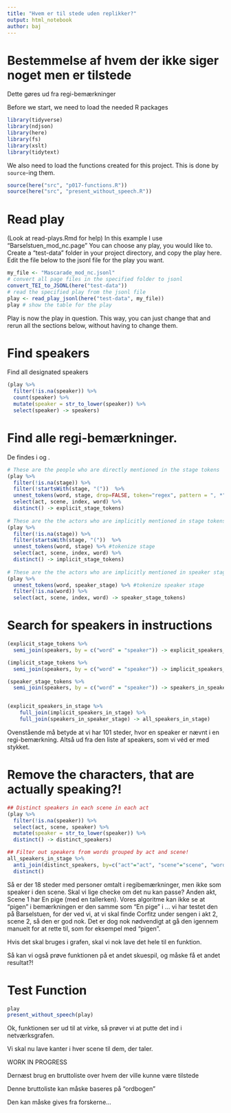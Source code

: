 ```yaml
---
title: "Hvem er til stede uden replikker?"
output: html_notebook
author: baj
---
```


# Bestemmelse af hvem der ikke siger noget men er tilstede 

Dette gøres ud fra regi-bemærkninger 


Before we start, we need to load the needed R packages

```r
library(tidyverse)
library(ndjson)
library(here)
library(fs)
library(xslt)
library(tidytext)
```

We also need to load the functions created for this project. This is done by `source`-ing them.

```r
source(here("src", "p017-functions.R"))
source(here("src", "present_without_speech.R"))
```

# Read play

(Look at read-plays.Rmd for help)
In this example I use "Barselstuen_mod_nc.page"
You can choose any play, you would like to.
Create a "test-data" folder in your project directory, and copy the play here.
Edit the file below to the jsonl file for the play you want.

```r
my_file <- "Mascarade_mod_nc.jsonl"
# convert all page files in the specified folder to jsonl
convert_TEI_to_JSONL(here("test-data")) 
# read the specified play from the jsonl file
play <- read_play_jsonl(here("test-data", my_file))
play # show the table for the play
```
Play is now the play in question. This way, you can just change that and rerun all the sections below, without having to change them.

# Find speakers

Find all designated speakers
```r
(play %>%
  filter(!is.na(speaker)) %>% 
  count(speaker) %>%
  mutate(speaker = str_to_lower(speaker)) %>%
  select(speaker) -> speakers)
```

# Find alle regi-bemærkninger. 
De findes i <stage> og <speaker_stage>.

```r

# These are the people who are directly mentioned in the stage tokens
(play %>% 
  filter(!is.na(stage)) %>%
  filter(!startsWith(stage, "("))  %>% 
  unnest_tokens(word, stage, drop=FALSE, token="regex", pattern = ", *") %>% #tokenize stage
  select(act, scene, index, word) %>% 
  distinct() -> explicit_stage_tokens)
  
# These are the the actors who are implicitly mentioned in stage tokens
(play %>% 
  filter(!is.na(stage)) %>%
  filter(startsWith(stage, "("))  %>% 
  unnest_tokens(word, stage) %>% #tokenize stage
  select(act, scene, index, word) %>% 
  distinct() -> implicit_stage_tokens)
  
# These are the the actors who are implicitly mentioned in speaker stage tokens
(play %>% 
  unnest_tokens(word, speaker_stage) %>% #tokenize speaker stage
  filter(!is.na(word)) %>%
  select(act, scene, index, word) -> speaker_stage_tokens)
```

# Search for speakers in instructions
```r
(explicit_stage_tokens %>%
  semi_join(speakers, by = c("word" = "speaker")) -> explicit_speakers_in_stage)

(implicit_stage_tokens %>%
  semi_join(speakers, by = c("word" = "speaker")) -> implicit_speakers_in_stage)

(speaker_stage_tokens %>%
  semi_join(speakers, by = c("word" = "speaker")) -> speakers_in_speaker_stage)


(explicit_speakers_in_stage %>%
    full_join(implicit_speakers_in_stage) %>% 
    full_join(speakers_in_speaker_stage) -> all_speakers_in_stage)

```
Ovenstående må betyde at vi har 101 steder, hvor en speaker er nævnt i en regi-bemærkning.
Altså ud fra den liste af speakers, som vi véd er med stykket. 

# Remove the characters, that are actually speaking?!
```r
         
## Distinct speakers in each scene in each act   
(play %>% 
  filter(!is.na(speaker)) %>%
  select(act, scene, speaker) %>%
  mutate(speaker = str_to_lower(speaker)) %>%
  distinct() -> distinct_speakers)

## Filter out speakers from words grouped by act and scene!
all_speakers_in_stage %>%
  anti_join(distinct_speakers, by=c("act"="act", "scene"="scene", "word"="speaker")) %>% 
  distinct()

```
Så er der 18 steder med personer omtalt i regibemærkninger, men ikke som speaker i den scene.
Skal vi lige checke om det nu kan passe?
Anden akt, Scene 1 har <speaker>En pige <stage>(med en tallerken)</stage></speaker>.
Vores algoritme kan ikke se at "pigen" i <stage> bemærkningen er den samme som "En pige" i <speaker>...
vi har testet den på Barselstuen, for der ved vi, at vi skal finde Corfitz under sengen i akt 2, scene 2, så den er god nok. Det er dog nok nødvendigt at gå den igennem manuelt for at rette til, som for eksempel med "pigen".

Hvis det skal bruges i grafen, skal vi nok lave det hele til en funktion.

Så kan vi også prøve funktionen på et andet skuespil, og måske få et andet resultat?!

# Test Function
```r
play
present_without_speech(play)
```

Ok, funktionen ser ud til at virke, så prøver vi at putte det ind i netværksgrafen.

Vi skal nu lave kanter i hver scene til dem, der taler.



WORK IN PROGRESS

Dernæst brug en bruttoliste over hvem der ville kunne være tilstede 

Denne bruttoliste kan måske baseres på "ordbogen"

Den kan måske gives fra forskerne...
